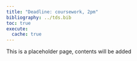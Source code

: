 ```yaml
---
title: "Deadline: coursework, 2pm"
bibliography: ../tds.bib
toc: true
execute: 
  cache: true
---
```


This is a placeholder page, contents will be added

